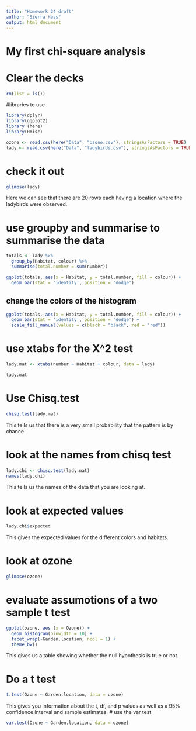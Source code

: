 ```yaml
---
title: "Homework 24 draft"
author: "Sierra Hess"
output: html_document
---
```


# My first chi-square analysis

# Clear the decks
```r
rm(list = ls())
```
#libraries to use
```r
library(dplyr)
library(ggplot2)
library (here)
library(Hmisc)
```

```r
ozone <- read.csv(here("Data", "ozone.csv"), stringsAsFactors = TRUE)
lady <- read.csv(here("Data", "ladybirds.csv"), stringsAsFactors = TRUE)
```
# check it out 
```r
glimpse(lady)
```

Here we can see that there are 20 rows each having a location where the ladybirds were observed. 

# use groupby and summarise to summarise the data
```r
totals <- lady %>%
  group_by(Habitat, colour) %>% 
  summarise(total.number = sum(number))
```
```r
ggplot(totals, aes(x = Habitat, y = total.number, fill = colour)) +
  geom_bar(stat = 'identity', position = 'dodge')

```

## change the colors of the histogram

```r
ggplot(totals, aes(x = Habitat, y = total.number, fill = colour)) +
  geom_bar(stat = 'identity', position = 'dodge') +
  scale_fill_manual(values = c(black = "black", red = "red"))
```

# use xtabs for the X^2 test
```r
lady.mat <- xtabs(number ~ Habitat + colour, data = lady)

lady.mat
```

# Use Chisq.test
```r
chisq.test(lady.mat)
```

This tells us that there is a very small probability that the pattern is by chance. 

# look at the names from chisq test
```r
lady.chi <- chisq.test(lady.mat)
names(lady.chi)
```
This tells us the names of the data that you are looking at.  

# look at expected values 
```r
lady.chi$expected
```
This gives the expected values for the different colors and habitats. 

# look at ozone
```r
glimpse(ozone)
```

# evaluate assumotions of a two sample t test
```r
ggplot(ozone, aes (x = Ozone)) +
  geom_histogram(binwidth = 10) +
  facet_wrap(~Garden.location, ncol = 1) + 
  theme_bw()
```

This gives us a table showing whether the null hypothesis is true or not. 

# Do a t test
```r
t.test(Ozone ~ Garden.location, data = ozone)
```
This gives you information about the t, df, and p values as well as a 95% confidence interval and sample estimates. 
# use the var test
```r
var.test(Ozone ~ Garden.location, data = ozone)
```








